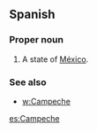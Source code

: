 ==Spanish==

===Proper noun===
{{es-proper noun}}

# A state of [[México]].

===See also===
* [[w:Campeche]]

[[es:Campeche]]
